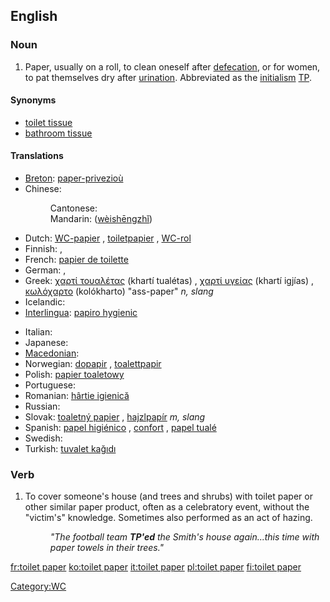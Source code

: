 ==English==

===Noun===
{{en-noun|sg=[[toilet]] [[paper]]}}

# Paper, usually on a roll, to clean oneself after [[defecation]], or for women, to pat themselves dry after [[urination]].  Abbreviated as the [[initialism]] [[TP]].

====Synonyms====
*[[toilet tissue]]
*[[bathroom tissue]]

====Translations====
{{trans-top|paper on a roll}}
* [[Breton]]: [[paper-privezioù]] {{m}}
* Chinese:
*: Cantonese: {{zh-ts|廁紙|厕纸}}
*: Mandarin: {{zh-ts|衛生紙|卫生纸}} ([[wèishēngzhǐ]])
* Dutch: [[WC-papier]] {{n}}, [[toiletpapier]] {{n}}, [[WC-rol]] {{m}}
* Finnish: {{t-|fi|vessapaperi}}, {{t-|fi|wc-paperi}}
* French: [[papier de toilette]] {{m}}
* German: {{t+|de|Toilettenpapier|n}}, {{t+|de|Klopapier|n}}
* Greek: [[χαρτί τουαλέτας]] (khartí tualétas) {{n}}, [[χαρτί υγείας]] (khartí igjías) {{n}}, [[κωλόχαρτο]] (kolókharto) "ass-paper" ''n, slang''
* Icelandic: {{t-|is|klósettpappír|m}}
* [[Interlingua]]: [[papiro hygienic]]
{{trans-mid}}
* Italian: {{t-|it|carta igienica|f}}
* Japanese: {{t+|ja|トイレットペーパー|tr=toirettopēpā|sc=Jpan}}
* [[Macedonian]]: {{t|mk|тоалетна хартија|f|tr=toalétna hártija|sc=Cyrl}}
* Norwegian: [[dopapir]] {{n}}, [[toalettpapir]] {{n}}
* Polish: [[papier toaletowy]] {{m}}
* Portuguese: {{t-|pt|papel higiênico|m}}
* Romanian: [[hârtie igienică]] {{f}}
* Russian: {{t|ru|туалетная бумага|f|tr=tual'étnaja bumága|sc=Cyrl}}
* Slovak: [[toaletný papier]] {{m}}, [[hajzlpapír]] ''m, slang''
* Spanish: [[papel higiénico]] {{m}}, [[confort]] {{m}} {{italbrac|Chile<!-- - originally a registered trademark-->}}, [[papel tualé]] {{m}} {{italbrac|Venezuela|colloquial}}
* Swedish: {{t+|sv|toalettpapper|n}}
* Turkish: [[tuvalet kağıdı]]
{{trans-bottom}}

===Verb===
{{en-verb}}

# To cover someone's house (and trees and shrubs) with toilet paper or other similar paper product, often as a celebratory event, without the "victim's" knowledge.  Sometimes also performed as an act of hazing.
#:''"The football team '''TP'ed''' the Smith's house again...this time with paper towels in their trees."''

[[Category:WC]]

[[fr:toilet paper]]
[[ko:toilet paper]]
[[it:toilet paper]]
[[pl:toilet paper]]
[[fi:toilet paper]]